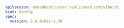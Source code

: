 ```yaml
apiVersion: embeddedcluster.replicated.com/v1beta1
kind: Config
spec:
  version: 2.6.0+k8s-1.30
```
